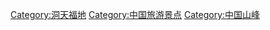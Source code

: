 {{Catmore}}

[[Category:洞天福地|Category:洞天福地]]
[[Category:中国旅游景点|Category:中国旅游景点]]
[[Category:中国山峰|Category:中国山峰]]